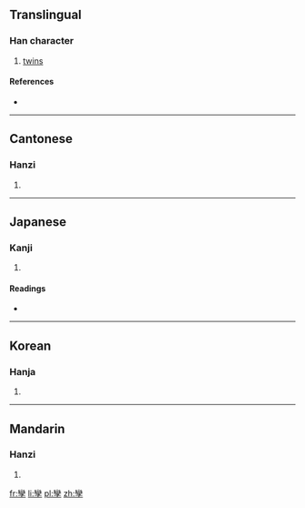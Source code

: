 {{also|孪}}
==Translingual==

===Han character===
{{Han char|rn=39|rad=子|as=19|sn=22|four=2240<sub>7</sub>|canj=女火弓木 (VFND)}}

# [[twins]]

====References====
* {{Han ref|kx=0281.090|dkj=07051|dj=0551.090|hdz=21020.130|uh=5B7F|ud=23423|bh=C570|bd=50544}}

----

==Cantonese==

===Hanzi===
{{yue-hanzi|jyut=|y=lyun4|sim=孪}}

# {{defn|lang=yue|sort=子19}}

----

==Japanese==

===Kanji===
{{ja-kanji|grade=|rs=子19}}

# {{defn|lang=ja|sort=子19}}

====Readings====
* {{ja-readings|on=[[さん]] (san), [[せん]] (sen), [[れん]] (ren)|kun=[[ふたご]] (futago)}}

----

==Korean==

===Hanja===
{{ko-hanja|hangeul=산|rv=san|mr=san}}

# {{defn|lang=ko|sort=子19}}

----

==Mandarin==

===Hanzi===
{{cmn-hanzi|sim=孪|pin=[[luán]] ([[luan2]])|wg=luan<sup>2</sup>}}

# {{defn|lang=cmn|sort=子19}}

[[fr:孿]]
[[li:孿]]
[[pl:孿]]
[[zh:孿]]